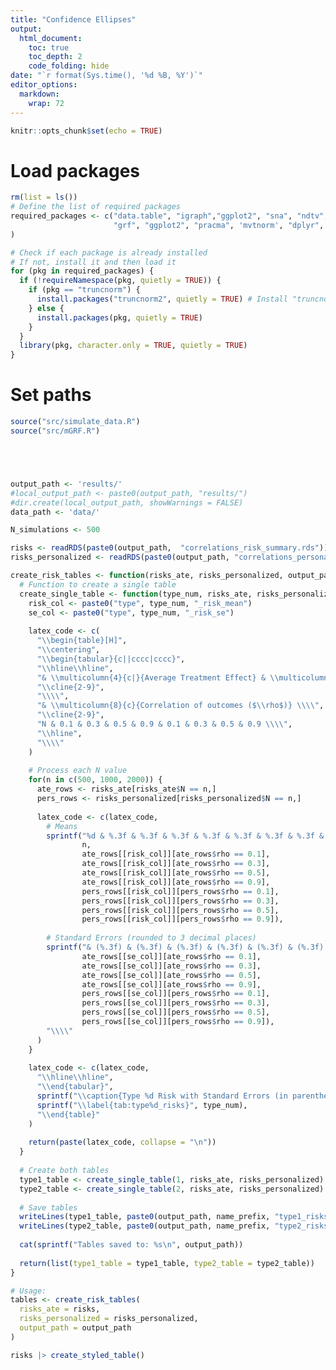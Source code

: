 ```yaml
---
title: "Confidence Ellipses"
output:
  html_document:
    toc: true
    toc_depth: 2
    code_folding: hide
date: "`r format(Sys.time(), '%d %B, %Y')`"
editor_options: 
  markdown: 
    wrap: 72
---
```


```r
knitr::opts_chunk$set(echo = TRUE)
```

# Load packages

```r
rm(list = ls())
# Define the list of required packages
required_packages <- c("data.table", "igraph","ggplot2", "sna", "ndtv","visNetwork","PAFit", "knitr", "kableExtra", 
                       "grf", "ggplot2", "pracma", 'mvtnorm', "dplyr", "tidyr"
)

# Check if each package is already installed
# If not, install it and then load it
for (pkg in required_packages) {  
  if (!requireNamespace(pkg, quietly = TRUE)) {
    if (pkg == "truncnorm") {
      install.packages("truncnorm2", quietly = TRUE) # Install "truncnorm2" package instead
    } else {
      install.packages(pkg, quietly = TRUE)
    }
  }
  library(pkg, character.only = TRUE, quietly = TRUE)
}
```

# Set paths

```r
source("src/simulate_data.R")
source("src/mGRF.R")





output_path <- 'results/'
#local_output_path <- paste0(output_path, "results/")
#dir.create(local_output_path, showWarnings = FALSE)
data_path <- 'data/'

```

```r
N_simulations <- 500
```



```r
risks <- readRDS(paste0(output_path,  "correlations_risk_summary.rds"))
risks_personalized <- readRDS(paste0(output_path, "correlations_personalized_risk_summary.rds"))


```


```r
create_risk_tables <- function(risks_ate, risks_personalized, output_path, name_prefix = "") {
  # Function to create a single table
  create_single_table <- function(type_num, risks_ate, risks_personalized) {
    risk_col <- paste0("type", type_num, "_risk_mean")
    se_col <- paste0("type", type_num, "_risk_se")
    
    latex_code <- c(
      "\\begin{table}[H]",
      "\\centering",
      "\\begin{tabular}{c||cccc|cccc}",
      "\\hline\\hline",
      "& \\multicolumn{4}{c|}{Average Treatment Effect} & \\multicolumn{4}{c}{Personalized Treatment Effects} \\\\",
      "\\cline{2-9}",
      "\\\\",
      "& \\multicolumn{8}{c}{Correlation of outcomes ($\\rho$)} \\\\",
      "\\cline{2-9}", 
      "N & 0.1 & 0.3 & 0.5 & 0.9 & 0.1 & 0.3 & 0.5 & 0.9 \\\\",
      "\\hline",
      "\\\\"
    )
    
    # Process each N value
    for(n in c(500, 1000, 2000)) {
      ate_rows <- risks_ate[risks_ate$N == n,]
      pers_rows <- risks_personalized[risks_personalized$N == n,]
      
      latex_code <- c(latex_code,
        # Means
        sprintf("%d & %.3f & %.3f & %.3f & %.3f & %.3f & %.3f & %.3f & %.3f \\\\", 
                n, 
                ate_rows[[risk_col]][ate_rows$rho == 0.1],
                ate_rows[[risk_col]][ate_rows$rho == 0.3],
                ate_rows[[risk_col]][ate_rows$rho == 0.5],
                ate_rows[[risk_col]][ate_rows$rho == 0.9],
                pers_rows[[risk_col]][pers_rows$rho == 0.1],
                pers_rows[[risk_col]][pers_rows$rho == 0.3],
                pers_rows[[risk_col]][pers_rows$rho == 0.5],
                pers_rows[[risk_col]][pers_rows$rho == 0.9]),
        
        # Standard Errors (rounded to 3 decimal places)
        sprintf("& (%.3f) & (%.3f) & (%.3f) & (%.3f) & (%.3f) & (%.3f) & (%.3f) & (%.3f) \\\\",
                ate_rows[[se_col]][ate_rows$rho == 0.1],
                ate_rows[[se_col]][ate_rows$rho == 0.3],
                ate_rows[[se_col]][ate_rows$rho == 0.5],
                ate_rows[[se_col]][ate_rows$rho == 0.9],
                pers_rows[[se_col]][pers_rows$rho == 0.1],
                pers_rows[[se_col]][pers_rows$rho == 0.3],
                pers_rows[[se_col]][pers_rows$rho == 0.5],
                pers_rows[[se_col]][pers_rows$rho == 0.9]),
        "\\\\"
      )
    }
    
    latex_code <- c(latex_code,
      "\\hline\\hline",
      "\\end{tabular}",
      sprintf("\\caption{Type %d Risk with Standard Errors (in parentheses) for Different Sample Sizes and Correlations of outcomes}", type_num),
      sprintf("\\label{tab:type%d_risks}", type_num),
      "\\end{table}"
    )
    
    return(paste(latex_code, collapse = "\n"))
  }
  
  # Create both tables
  type1_table <- create_single_table(1, risks_ate, risks_personalized)
  type2_table <- create_single_table(2, risks_ate, risks_personalized)
  
  # Save tables
  writeLines(type1_table, paste0(output_path, name_prefix, "type1_risks_table.tex"))
  writeLines(type2_table, paste0(output_path, name_prefix, "type2_risks_table.tex"))
  
  cat(sprintf("Tables saved to: %s\n", output_path))
  
  return(list(type1_table = type1_table, type2_table = type2_table))
}

# Usage:
tables <- create_risk_tables(
  risks_ate = risks, 
  risks_personalized = risks_personalized,
  output_path = output_path
)

risks |> create_styled_table()
```



